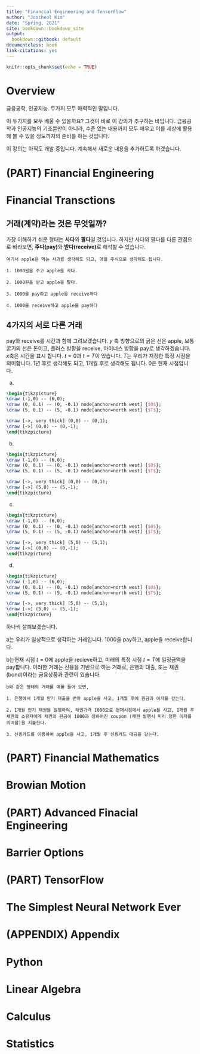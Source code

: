 ```yaml
---
title: "Financial Engineering and TensorFlow"
author: "Joocheol Kim"
date: "Spring, 2021"
site: bookdown::bookdown_site
output: 
  bookdown::gitbook: default
documentclass: book
link-citations: yes
---
```


```r
knitr::opts_chunk$set(echo = TRUE)
```

# Overview {-}

금융공학, 인공지능. 두가지 모두 매력적인 말입니다.

이 두가지를 모두 배울 수 있을까요? 그것이 바로 이 강의가 추구하는 바입니다. 금융공학과 인공지능의 기초뿐만이 아니라, 수준 있는 내용까지 모두 배우고 이를 세상에 활용해 볼 수 있을 정도까지의 준비를 하는 것입니다.

이 강의는 아직도 개발 중입니다. 계속해서 새로운 내용을 추가하도록 하겠습니다.


<!--chapter:end:index.Rmd-->

# (PART) Financial Engineering {-}
# Financial Transctions

## 거래(계약)라는 것은 무엇일까?

가장 이해하기 쉬운 형태는 **사다**와 **팔다**일 것입니다. 하지만 사다와 팔다를 다른 관점으로 바라보면, **주다(pay)**와 **받다(receive)**로 해석할 수 있습니다.

```example


여기서 apple은 먹는 사과를 생각해도 되고, 애플 주식으로 생각해도 됩니다.

1. 1000원을 주고 apple을 사다.

2. 1000원을 받고 apple을 팔다.

3. 1000을 pay하고 apple을 receive하다

4. 1000을 receive하고 apple을 pay하다
```

## 4가지의 서로 다른 거래

pay와 receive를 시간과 함께 그려보겠습니다. $y$ 축 방향으로의 굵은 선은 apple, 보통 굵기의 선은 돈이고, 플러스 방향을 receive, 마이너스 방향을 pay로 생각하겠습니다. $x$축은 시간을 표시 합니다. $t=0$과 $t=T$이 있습니다. $T$는 우리가 지정한 특정 시점을 의미합니다. 1년 후로 생각해도 되고, 1개월 후로 생각해도 됩니다. $0$은 현재 시점입니다.


(a)
```tikz
\begin{tikzpicture}
\draw (-1,0) -- (6,0);
\draw (0, 0.1) -- (0, -0.1) node[anchor=north west] {$0$};
\draw (5, 0.1) -- (5, -0.1) node[anchor=north west] {$T$};

\draw [->, very thick] (0,0) -- (0,1);
\draw [->] (0,0) -- (0,-1);
\end{tikzpicture}
```

(b)
```tikz
\begin{tikzpicture}
\draw (-1,0) -- (6,0);
\draw (0, 0.1) -- (0, -0.1) node[anchor=north west] {$0$};
\draw (5, 0.1) -- (5, -0.1) node[anchor=north west] {$T$};

\draw [->, very thick] (0,0) -- (0,1);
\draw [->] (5,0) -- (5,-1);
\end{tikzpicture}
```


(c)
```tikz
\begin{tikzpicture}
\draw (-1,0) -- (6,0);
\draw (0, 0.1) -- (0, -0.1) node[anchor=north west] {$0$};
\draw (5, 0.1) -- (5, -0.1) node[anchor=north west] {$T$};

\draw [->, very thick] (5,0) -- (5,1);
\draw [->] (0,0) -- (0,-1);
\end{tikzpicture}
```


(d)
```tikz
\begin{tikzpicture}
\draw (-1,0) -- (6,0);
\draw (0, 0.1) -- (0, -0.1) node[anchor=north west] {$0$};
\draw (5, 0.1) -- (5, -0.1) node[anchor=north west] {$T$};

\draw [->, very thick] (5,0) -- (5,1);
\draw [->] (5,0) -- (5,-1);
\end{tikzpicture}
```

하나씩 살펴보겠습니다.

a는 우리가 일상적으로 생각하는 거래입니다. 1000을 pay하고, apple을 receive합니다.

b는현재 시점 $t=0$에 apple을 recieve하고, 미래의 특정 시점 $t=T$에 일정금액을 pay합니다. 이러한 거래는 신용을 기반으로 하는 거래로, 은행의 대출, 또는 채권(bond)이라는 금융상품과 관련이 있습니다.

```example


b와 같은 형태의 거래를 예를 들어 보면,

1. 은행에서 1개월 만기 대출을 받아 apple을 사고, 1개월 후에 원금과 이자를 갚는다.

2. 1개월 만기 채권을 발행하여, 채권가격 1000으로 현재시점에서 apple을 사고, 1개월 후 채권의 소유자에게 채권의 원금이 1000과 정하여진 coupon (채권 발행시 미리 정한 이자를 의미함)을 지불한다.

3. 신용카드를 이용하여 apple을 사고, 1개월 후 신용카드 대금을 갚는다.

```


<!--chapter:end:11-financial-transactions.Rmd-->

# (PART) Financial Mathematics {-}
# Browian Motion

<!--chapter:end:21-brownian-motion.Rmd-->

# (PART) Advanced Finacial Engineering {-}
# Barrier Options

<!--chapter:end:31-barrier-options.Rmd-->

# (PART) TensorFlow {-}
# The Simplest Neural Network Ever

<!--chapter:end:41-the-simplest-neural-network.Rmd-->

# (APPENDIX) Appendix {-}
# Python 

<!--chapter:end:61-python.Rmd-->

# Linear Algebra

<!--chapter:end:71-linear-algebra.Rmd-->

# Calculus

<!--chapter:end:81-calculus.Rmd-->

# Statistics

<!--chapter:end:91-statistics.Rmd-->

